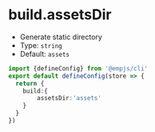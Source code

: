 # build.assetsDir
+ Generate static directory
+ Type: `string`
+ Default: `assets`

```ts title="emp-config.js"
import {defineConfig} from '@empjs/cli'
export default defineConfig(store => {
  return {
    build:{
        assetsDir:'assets'
    }
  }
})
```